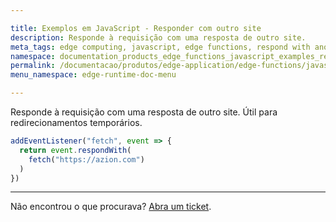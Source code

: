 ```yaml
---

title: Exemplos em JavaScript - Responder com outro site
description: Responde à requisição com uma resposta de outro site.
meta_tags: edge computing, javascript, edge functions, respond with another site
namespace: documentation_products_edge_functions_javascript_examples_respond_another_site
permalink: /documentacao/produtos/edge-application/edge-functions/javascript-examples/respond-site/
menu_namespace: edge-runtime-doc-menu

---
```


Responde à requisição com uma resposta de outro site. Útil para redirecionamentos temporários.

```js
addEventListener("fetch", event => {
  return event.respondWith(
    fetch("https://azion.com")
  )
})
```

---

Não encontrou o que procurava? [Abra um ticket](https://tickets.azion.com/pt-BR/support/login/).
